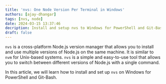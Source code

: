 ```yaml
---
title: 'nvs: One Node Version Per Terminal in Windows'
authors: [ajay-dhangar]
tags: [nvs, node]
date: 2024-03-15 13:37:46
decription: Install and setup nvs to Windows for PowerShell and Git-Bash
draft: false
---
```


`nvs` is a cross-platform Node.js version manager that allows you to install and use multiple versions of Node.js on the same machine. It is similar to `nvm` for Unix-based systems. `nvs` is a simple and easy-to-use tool that allows you to switch between different versions of Node.js with a single command. 

In this article, we will learn how to install and set up `nvs` on Windows for PowerShell and Git-Bash.
